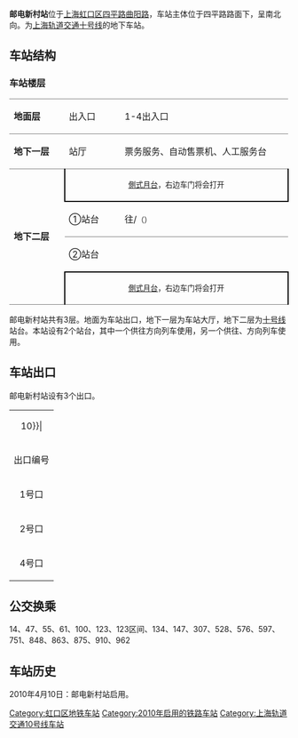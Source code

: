 {{noteTA 
|G1 =Railway}}
{{Infobox station
|name = 邮电新村
|eng_name = Youdian Xincun
|symbol_right =
|linecolour = {{上海地铁颜色|10|yes}}
|image = Youdian Xincun Station.JPG
|caption = 邮电新村站站台
|other_name = 
|country = {{PRC}}
|borough = [[上海市|上海市]][[虹口区|虹口区]][[欧阳路街道|欧阳路街道]]与[[嘉兴路街道|嘉兴路街道]]交界
|address = [[四平路_(上海)|四平路]]与[[曲阳路|曲阳路]]交叉口
|coordinates = {{coord|31|16|13|N|121|29|23|E|type:railwaystation}}
|elevation = 
|owned = [[上海申通地铁集团|上海申通地铁集团]]
|operator = [[上海地铁|上海地铁]]
|lines = {{上海地铁线路名|10|SL}}
|distance = 
|platform = 2個[[側式月台|側式月台]]
|tracks = 2条
|bus_routes = 
|bus_stands = 
|connections = 
|structure = 地下车站
|hall = 地下站厅
|depth = 
|levels = 
|interchange = 
|exits = 3个
|architect = 
|architectural_style = 
|colour = 
|type = 
|status = 运营中
|code = L10/20
|classification = 
|website = 
|built = 
|opened = {{Start date|2010|4|10|df=y}}
|closed = 
|former = 
|pass_year = 
|passengers = 
|pass_system = 
|pass_rank = 
|mpassengers = 
|trains = 
|station_hours = 
|hours = 
|first = 往{{上海地铁起讫站|10|L|虹桥火车站}}：5:40<br/>往{{上海地铁起讫站|10|L|航中路}}：5:45<br/>往{{上海地铁起讫站|10|R}}：6:07
|last = 往{{上海地铁起讫站|10|L|虹桥火车站}}：23:01<br/>往{{上海地铁起讫站|10|L|航中路}}：22:56<br/>往{{上海地铁起讫站|10|R}}：23:12
|adjacent = {{adjacent stations|system=上海地铁|line=10|left=海伦路|right=四平路|note-left=L10/19|note-mid=L10/20|note-right=L10/21}}
}}
'''邮电新村站'''位于[[上海|上海]][[虹口区|虹口区]][[四平路_(上海)|四平路]][[曲阳路|曲阳路]]，车站主体位于四平路路面下，呈南北向。为[[上海轨道交通十号线|上海轨道交通十号线]]的地下车站。

== 车站结构 ==
=== 车站楼层 ===
{|cellspacing=0 cellpadding=3
|style="border-top:solid 1px gray;border-bottom:solid 1px gray;" width=100|'''地面层'''
|style="border-top:solid 1px gray;border-bottom:solid 1px gray;" width=100|出入口
|style="border-top:solid 1px gray;border-bottom:solid 1px gray;" width=350|1-4出入口
|-
|style="border-bottom:solid 1px gray;"|'''地下一层'''
|style="border-bottom:solid 1px gray;"|站厅
|style="border-bottom:solid 1px gray;"|票务服务、自动售票机、人工服务台
|-
|style="border-bottom:solid 1px gray;" rowspan=4|'''地下二层'''
|style="border-right:solid 2px black;border-left:solid 2px black;border-bottom:solid 2px black;" colspan=2|<center><small>[[側式月台|側式月台]]，右边车门将会打开</small></center>
|-
|style="border-bottom:solid 1px gray;"|①站台
|style="border-bottom:solid 1px gray;"|{{arrow|L}} {{上海地铁线路名|10}}往{{站|虹桥火车站}}/{{站|航中路}}<small>（{{站|海伦路}}）</small>
|-
|②站台
|{{split text|{{0|{{arrow|R}}}} {{上海地铁线路名|10}}往{{站|基隆路}}<small>（{{站|四平路}}）</small>|{{arrow|R}}}}
|-
|style="border-right:solid 2px black;border-left:solid 2px black;border-top:solid 2px black;border-bottom:solid 1px gray;" colspan=2|<center><small>[[側式月台|側式月台]]，右边车门将会打开</small></center>
|}

邮电新村站共有3层。地面为车站出口，地下一层为车站大厅，地下二层为[[上海轨道交通十号线|十号线]]站台。本站设有2个站台，其中一个供往{{上海轨道交通起讫站|10号线实际起点}}方向列车使用，另一个供往{{上海轨道交通起讫站|10号线实际终点}}、{{上海轨道交通起讫站|10号线支线实际终点}}方向列车使用。

== 车站出口 ==
邮电新村站设有3个出口。
{| class="wikitable"
|colspan=4 align="center" bgcolor={{上海地铁颜色|10}}|
|-
! 出口编号 !! 建议前往目的地 !! 照片
|-
| 1号口 || 四平路、曲阳路 || 
|-
| 2号口 || 四平路、曲阳路 || 
|-
| 4号口 || 四平路 ||
|}

== 公交换乘 ==
14、47、55、61、100、123、123区间、134、147、307、528、576、597、751、848、863、875、910、962

== 车站历史 ==
2010年4月10日：邮电新村站启用。

{{commonscat|Youdian Xincun Station}}

{{上海轨道交通10号线车站}}

[[Category:虹口区地铁车站|Category:虹口区地铁车站]]
[[Category:2010年启用的铁路车站|Category:2010年启用的铁路车站]]
[[Category:上海轨道交通10号线车站|Category:上海轨道交通10号线车站]]